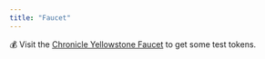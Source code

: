 ```yaml
---
title: "Faucet"
---
```


💰 Visit the [Chronicle Yellowstone
Faucet](https://chronicle-yellowstone-faucet.getlit.dev/) to get some test tokens.